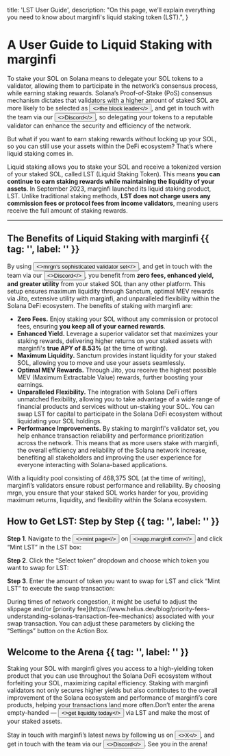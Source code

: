 

  title: 'LST User Guide',
  description:
    "On this page, we’ll explain everything you need to know about marginfi's liquid staking token (LST).",
}

# A User Guide to Liquid Staking with marginfi

To stake your SOL on Solana means to delegate your SOL tokens to a validator, allowing them to participate in the network’s consensus process, while earning staking rewards. Solana’s Proof-of-Stake (PoS) consensus mechanism dictates that validators with a higher amount of staked SOL are more likely to be selected as <Button href="https://mirror.xyz/madhavg.eth/yIKQdvOnTmq5LhDUQam-XWUrDGWYv8MTigAQ309tXVc" variant="text"><>the block leader</></Button>, and get in touch with the team via our <Button href="https://discord.com/invite/mrgn" variant="text"><>Discord</></Button>, so delegating your tokens to a reputable validator can enhance the security and efficiency of the network.

But what if you want to earn staking rewards without locking up your SOL, so you can still use your assets within the DeFi ecosystem? That’s where liquid staking comes in.

Liquid staking allows you to stake your SOL and receive a tokenized version of your staked SOL, called LST (Liquid Staking Token). This means **you can continue to earn staking rewards while maintaining the liquidity of your assets**. In September 2023, marginfi launched its liquid staking product, LST. Unlike traditional staking methods, **LST does not charge users any commission fees or protocol fees from income validators**, meaning users receive the full amount of staking rewards.

---

## The Benefits of Liquid Staking with marginfi {{ tag: '', label: '' }}

By using <Button href="https://stakewiz.com/validator/mrgn2vsZ5EJ8YEfAMNPXmRux7th9cNfBasQ1JJvVwPn" variant="text"><>mrgn's sophisticated validator set</></Button>, and get in touch with the team via our <Button href="https://discord.com/invite/mrgn" variant="text"><>Discord</></Button>, you benefit from **zero fees, enhanced yield, and greater utility** from your staked SOL than any other platform. This setup ensures maximum liquidity through Sanctum, optimal MEV rewards via Jito, extensive utility with marginfi, and unparalleled flexibility within the Solana DeFi ecosystem. The benefits of staking with marginfi are:

- **Zero Fees.** Enjoy staking your SOL without any commission or protocol fees, ensuring **you keep all of your earned rewards**.
- **Enhanced Yield.** Leverage a superior validator set that maximizes your staking rewards, delivering higher returns on your staked assets with marginfi's **true APY of 8.53%** (at the time of writing).
- **Maximum Liquidity.** Sanctum provides instant liquidity for your staked SOL, allowing you to move and use your assets seamlessly.
- **Optimal MEV Rewards.** Through Jito, you receive the highest possible MEV (Maximum Extractable Value) rewards, further boosting your earnings.
- **Unparalleled Flexibility.** The integration with Solana DeFi offers unmatched flexibility, allowing you to take advantage of a wide range of financial products and services without un-staking your SOL. You can swap LST for capital to participate in the Solana DeFi ecosystem without liquidating your SOL holdings.
- **Performance Improvements.** By staking to marginfi's validator set, you help enhance transaction reliability and performance prioritization across the network. This means that as more users stake with marginfi, the overall efficiency and reliability of the Solana network increase, benefiting all stakeholders and improving the user experience for everyone interacting with Solana-based applications.

With a liquidity pool consisting of 468,375 SOL (at the time of writing), marginfi’s validators ensure robust performance and reliability. By choosing mrgn, you ensure that your staked SOL works harder for you, providing maximum returns, liquidity, and flexibility within the Solana ecosystem.

## How to Get LST: Step by Step {{ tag: '', label: '' }}

**Step 1**. Navigate to the <Button href="https://app.marginfi.com/mint" variant="text"><>mint page</></Button> on <Button href="http://app.marginfi.com" variant="text"><>app.marginfi.com</></Button> and click “Mint LST” in the LST box:

<ImageComponent src={MintPage} alt="Mint Page" />

**Step 2**. Click the “Select token” dropdown and choose which token you want to swap for LST:

<ImageComponent src={MintLSTHighlight} alt="Mint LST Highlight" />

**Step 3**. Enter the amount of token you want to swap for LST and click “Mint LST” to execute the swap transaction:

<Note>
  During times of network congestion, it might be useful to adjust the slippage
  and/or [priority
  fee](https://www.helius.dev/blog/priority-fees-understanding-solanas-transaction-fee-mechanics)
  associated with your swap transaction. You can adjust these parameters by
  clicking the “Settings” button on the Action Box.
</Note>

<ImageComponent
  src={MintActionBox}
  width={600}
  height={600}
  alt="Mint Action Box"
/>

## Welcome to the Arena {{ tag: '', label: '' }}

Staking your SOL with marginfi gives you access to a high-yielding token product that you can use throughout the Solana DeFi ecosystem without forfeiting your SOL, maximizing capital efficiency. Staking with marginfi validators not only secures higher yields but also contributes to the overall improvement of the Solana ecosystem and performance of marginfi’s core products, helping your transactions land more often.Don’t enter the arena empty-handed — <Button href="https://app.marginfi.com/stake" variant="text"><>get liquidity today</></Button> via LST and make the most of your staked assets.

Stay in touch with marginfi’s latest news by following us on <Button href="https://x.com/marginfi" variant="text"><>X</></Button>, and get in touch with the team via our <Button href="https://discord.com/invite/mrgn" variant="text"><>Discord</></Button>. See you in the arena!
